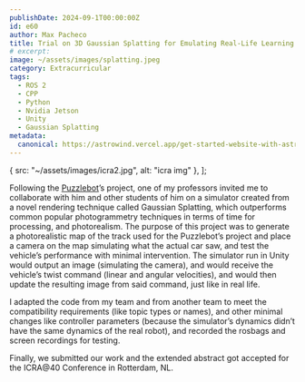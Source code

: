 ```yaml
---
publishDate: 2024-09-1T00:00:00Z
id: e60
author: Max Pacheco
title: Trial on 3D Gaussian Splatting for Emulating Real-Life Learning Experiences in Undergraduate Educational Robotics
# excerpt:
image: ~/assets/images/splatting.jpeg
category: Extracurricular
tags:
  - ROS 2
  - CPP
  - Python
  - Nvidia Jetson
  - Unity
  - Gaussian Splatting
metadata:
  canonical: https://astrowind.vercel.app/get-started-website-with-astro-tailwind-css
---
```






  { src: "~/assets/images/icra2.jpg", alt: "icra img" },
];

Following the [Puzzlebot](/puzzlebot)’s project, one of my professors invited me to collaborate with him and other students of him on a simulator created from a novel rendering technique called Gaussian Splatting, which outperforms common popular photogrammetry techniques in terms of time for processing, and photorealism. The purpose of this project was to generate a photorealistic map of the track used for the Puzzlebot’s project and place a camera on the map simulating what the actual car saw, and test the vehicle’s performance with minimal intervention. The simulator run in Unity would output an image (simulating the camera), and would receive the vehicle’s twist command (linear and angular velocities), and would then update the resulting image from said command, just like in real life.

I adapted the code from my team and from another team to meet the compatibility requirements (like topic types or names), and other minimal changes like controller parameters (because the simulator’s dynamics didn’t have the same dynamics of the real robot), and recorded the rosbags and screen recordings for testing.

Finally, we submitted our work and the extended abstract got accepted for the ICRA@40 Conference in Rotterdam, NL.

<YouTube id="pxI8i9WXvBI"/>

<ImageGrid images={icra_imgs1} columns="1" />
